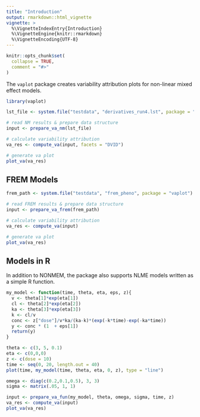 ```yaml
---
title: "Introduction"
output: rmarkdown::html_vignette
vignette: >
  %\VignetteIndexEntry{Introduction}
  %\VignetteEngine{knitr::rmarkdown}
  %\VignetteEncoding{UTF-8}
---
```


```r
knitr::opts_chunk$set(
  collapse = TRUE,
  comment = "#>"
)
```

The `vaplot` package creates variability attribution plots for non-linear mixed effect models. 

```r
library(vaplot)
```

```r
lst_file <- system.file("testdata", "derivatives_run4.lst", package = "vaplot")

# read NM results & prepare data structure
input <- prepare_va_nm(lst_file)

# calculate variability attribution
va_res <- compute_va(input, facets = "DVID")

# generate va plot
plot_va(va_res)

```

## FREM Models

```r

frem_path <- system.file("testdata", "frem_pheno", package = "vaplot")

# read FREM results & prepare data structure
input <- prepare_va_frem(frem_path)

# calculate variability attribution
va_res <- compute_va(input)

# generate va plot
plot_va(va_res)

```


## Models in R

In addition to NONMEM, the package also supports NLME models written as a simple R function.

```r
my_model <- function(time, theta, eta, eps, z){
  v <- theta[1]*exp(eta[1])
  cl <- theta[2]*exp(eta[2])
  ka <- theta[3]*exp(eta[3])
  k <- cl/v
  conc <- z["dose"]/v*ka/(ka-k)*(exp(-k*time)-exp(-ka*time))
  y <- conc * (1  + eps[1])
  return(y)
}

theta <- c(3, 5, 0.1)
eta <- c(0,0,0)
z <- c(dose = 10)
time <- seq(0, 20, length.out = 40)
plot(time, my_model(time, theta, eta, 0, z), type = "line")

omega <- diag(c(0.2,0.1,0.5), 3, 3)
sigma <- matrix(.05, 1, 1)

input <- prepare_va_fun(my_model, theta, omega, sigma, time, z)
va_res <- compute_va(input)
plot_va(va_res)
```

